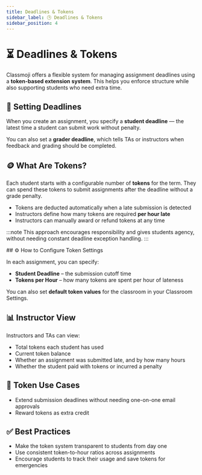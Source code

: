 ```yaml
---
title: Deadlines & Tokens
sidebar_label: 🕒 Deadlines & Tokens
sidebar_position: 4
---
```



# ⏳ Deadlines & Tokens

Classmoji offers a flexible system for managing assignment deadlines using a **token-based extension system**. This helps you enforce structure while also supporting students who need extra time.

## 📅 Setting Deadlines

When you create an assignment, you specify a **student deadline** — the latest time a student can submit work without penalty.

You can also set a **grader deadline**, which tells TAs or instructors when feedback and grading should be completed.

## 🪙 What Are Tokens?

Each student starts with a configurable number of **tokens** for the term. They can spend these tokens to submit assignments after the deadline without a grade penalty.

- Tokens are deducted automatically when a late submission is detected
- Instructors define how many tokens are required **per hour late**
- Instructors can manually award or refund tokens at any time

:::note
This approach encourages responsibility and gives students agency, without needing constant deadline exception handling.
:::

<BrowserWindow img='admin_token_transactions.png' />
## ⚙️ How to Configure Token Settings

In each assignment, you can specify:

- **Student Deadline** – the submission cutoff time
- **Tokens per Hour** – how many tokens are spent per hour of lateness

You can also set **default token values** for the classroom in your Classroom Settings.

## 📊 Instructor View

Instructors and TAs can view:

- Total tokens each student has used
- Current token balance
- Whether an assignment was submitted late, and by how many hours
- Whether the student paid with tokens or incurred a penalty

## 🔁 Token Use Cases

- Extend submission deadlines without needing one-on-one email approvals
- Reward tokens as extra credit

## ✅ Best Practices

- Make the token system transparent to students from day one
- Use consistent token-to-hour ratios across assignments
- Encourage students to track their usage and save tokens for emergencies
